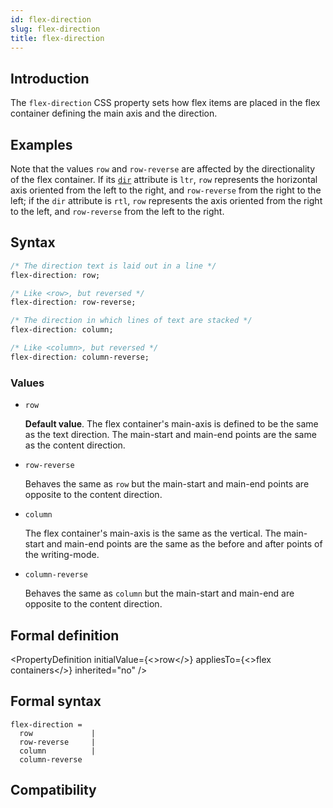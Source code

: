 ```yaml
---
id: flex-direction
slug: flex-direction
title: flex-direction
---
```


## Introduction

The `flex-direction` CSS property sets how flex items are placed in the flex container defining the main axis and the direction.

## Examples


<Go
  example="css-api"
  defaultFile="src/flex-direction/App.tsx"
  img="/assets/doc/css/flex-direction.jpg"
  entry="src/flex-direction"
  defaultEntryFile="dist/flex-direction.lynx.bundle"
/>

Note that the values `row` and `row-reverse` are affected by the directionality of the flex container. If its [`dir`](./direction.html) attribute is `ltr`, `row` represents the horizontal axis oriented from the left to the right, and `row-reverse` from the right to the left; if the `dir` attribute is `rtl`, `row` represents the axis oriented from the right to the left, and `row-reverse` from the left to the right.

## Syntax

```css
/* The direction text is laid out in a line */
flex-direction: row;

/* Like <row>, but reversed */
flex-direction: row-reverse;

/* The direction in which lines of text are stacked */
flex-direction: column;

/* Like <column>, but reversed */
flex-direction: column-reverse;
```

### Values

- `row`

  **Default value**. The flex container's main-axis is defined to be the same as the text direction. The main-start and main-end points are the same as the content direction.

- `row-reverse`

  Behaves the same as `row` but the main-start and main-end points are opposite to the content direction.

- `column`

  The flex container's main-axis is the same as the vertical. The main-start and main-end points are the same as the before and after points of the writing-mode.

- `column-reverse`

  Behaves the same as `column` but the main-start and main-end are opposite to the content direction.

## Formal definition


<PropertyDefinition
  initialValue={<>row</>}
  appliesTo={<>flex containers</>}
  inherited="no"
/>

## Formal syntax

```
flex-direction =
  row             |
  row-reverse     |
  column          |
  column-reverse
```

## Compatibility


<LegacyCompatTable metadata="css/properties/flex-direction" />
